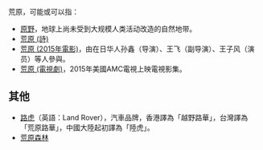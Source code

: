 荒原，可能或可以指：

* [[原野|原野]]，地球上尚未受到大规模人类活动改造的自然地带。
* [[荒原_(詩)|荒原 (詩)]]
* [[荒原_(2015年電影)|荒原 (2015年電影)]]，由在日华人孙鑫（导演）、王飞（副导演）、王子风（演员）等人參與。
* [[荒原_(電視劇)|荒原 (電視劇)]]，2015年美國AMC電視上映電視影集。

== 其他 ==
*[[路虎|路虎]]（英語：Land Rover），汽車品牌，香港譯為「越野路華」，台灣譯為「荒原路華」，中國大陸起初譯為「陸虎」。
*[[荒原森林|荒原森林]]

{{disambig|Cat=二字消歧义}}